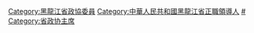 [[Category:黑龍江省政協委員|Category:黑龍江省政協委員]]
[[Category:中華人民共和國黑龍江省正職領導人|Category:中華人民共和國黑龍江省正職領導人]]
[[Category:黑龙江省各级政协主席|#]]
[[Category:省政协主席|Category:省政协主席]]